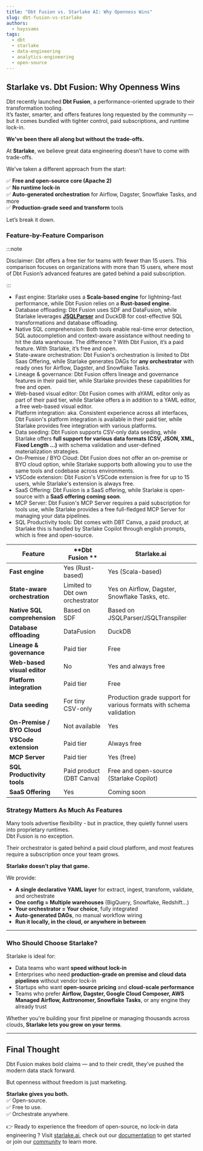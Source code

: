 ```yaml
---
title: "Dbt Fusion vs. Starlake AI: Why Openness Wins"
slug: dbt-fusion-vs-starlake
authors:
  - hayssams
tags:
  - dbt
  - starlake
  - data-engineering
  - analytics-engineering
  - open-source
---
```


## Starlake vs. Dbt Fusion: Why Openness Wins

Dbt recently launched **Dbt Fusion**, a performance-oriented upgrade to their transformation tooling.  
It’s faster, smarter, and offers features long requested by the community — but it comes bundled with tighter control, paid subscriptions, and runtime lock-in.

**We've been there all along but without the trade-offs.**


At **Starlake**, we believe great data engineering doesn’t have to come with trade-offs.

We've taken a different approach from the start:

✅ **Free and open-source core (Apache 2)**  
✅ **No runtime lock-in**  
✅ **Auto-generated orchestration** for Airflow, Dagster, Snowflake Tasks, and more  
✅ **Production-grade seed and transform** tools

Let’s break it down.


### Feature-by-Feature Comparison

:::note

Disclaimer: Dbt offers a free tier for teams with fewer than 15 users.
This comparison focuses on organizations with more than 15 users, where most of Dbt Fusion’s advanced features are gated behind a paid subscription.

:::

- Fast engine: Starlake uses a **Scala-based engine** for lightning-fast performance, while Dbt Fusion relies on a **Rust-based engine**.
- Database offloading: Dbt Fusion uses SDF and DataFusion, while Starlake leverages **[JSQLParser](https://github.com/JSQLParser/JSqlParser)** and DuckDB for cost-effective SQL transformations and database offloading.
- Native SQL comprehension:  Both tools enable real-time error detection, SQL autocompletion and context-aware assistance without needing to hit the data warehouse. The difference ? With Dbt Fusion, it’s a paid feature. With Starlake, it’s free and open.
- State-aware orchestration: Dbt Fusion's orchestration is limited to Dbt Saas Offering, while Starlake generates DAGs for **any orchestrator** with ready ones for Airflow, Dagster, and Snowflake Tasks.
- Lineage & governance: Dbt Fusion offers lineage and governance features in their paid tier, while Starlake provides these capabilities for free and open.
- Web-based visual editor: Dbt Fusion comes with aYAML editor only as part of their paid tier, while Starlake offers a in addition to a YAML editor, a free web-based visual editor.
- Platform integration: aka. Consistent experience across all interfaces, Dbt Fusion's platform integration is available in their paid tier, while Starlake provides free integration with various platforms.
- Data seeding: Dbt Fusion supports CSV-only data seeding, while Starlake offers **full support for various data formats (CSV, JSON, XML, Fixed Length ...)** with schema validation and user-defined materialization strategies.
- On-Premise / BYO Cloud: Dbt Fusion does not offer an on-premise or BYO cloud option, while Starlake supports both allowing you to use the same tools and codebase across environments.
- VSCode extension: Dbt Fusion's VSCode extension is free for up to 15 users, while Starlake's extension is always free.
- SaaS Offering: Dbt Fusion is a SaaS offering, while Starlake is open-source with a **SaaS offering coming soon**.
- MCP Server: Dbt Fusion's MCP Server requires a paid subscription for tools use, while Starlake provides a free full-fledged MCP Server for managing your data pipelines.
- SQL Productivity tools: Dbt comes with DBT Canva, a paid product, at Starlake this is handled by Starlake Copilot through english prompts, which is free and open-source.


| **Feature**                         | **Dbt Fusion **                            | **Starlake.ai**                                |
|-------------------------------------|--------------------------------------------|------------------------------------------------|
| **Fast engine**                     | Yes (Rust-based)                           | Yes (Scala-based)                              |
| **State-aware orchestration**       | Limited to Dbt own orchestrator            | Yes on Airflow, Dagster, Snowflake Tasks, etc. |
| **Native SQL comprehension**        | Based on SDF                               | Based on JSQLParser/JSQLTranspiler             |
| **Database offloading**             | DataFusion                                 | DuckDB                                         |
| **Lineage & governance**            | Paid tier                                  | Free                                           |
| **Web-based visual editor**         | No                                         | Yes and always free                            |
| **Platform integration**            | Paid tier                                  | Free                                           |
| **Data seeding**                    | For tiny CSV-only                          | Production grade support for various formats with schema validation      |
| **On-Premise / BYO Cloud**          | Not available                              | Yes                                            |
| **VSCode extension**                | Paid tier                                  | Always free                                    |
| **MCP Server**                      | Paid tier                                  | Yes (free)                                     |
| **SQL Productivity tools**          | Paid product (DBT Canva)                   | Free and open-source (Starlake Copilot)        |
| **SaaS Offering**                   | Yes                                        | Coming soon              |


### Strategy Matters As Much As Features

Many tools advertise flexibility - but in practice, they quietly funnel users into proprietary runtimes.  
Dbt Fusion is no exception.

Their orchestrator is gated behind a paid cloud platform, and most features require a subscription once your team grows.

**Starlake doesn’t play that game.**

We provide:
- **A single declarative YAML layer** for extract, ingest, transform, validate, and orchestrate
- **One config = Multiple warehouses** (BigQuery, Snowflake, Redshift…)
- **Your orchestrator = Your choice**, fully integrated
- **Auto-generated DAGs**, no manual workflow wiring
- **Run it locally, in the cloud, or anywhere in between**

---

### Who Should Choose Starlake?

Starlake is ideal for:
- Data teams who want **speed without lock-in**
- Enterprises who need **production-grade on premise and cloud data pipelines** without vendor lock-in
- Startups who want **open-source pricing** and **cloud-scale performance**
- Teams who prefer **Airflow, Dagster, Google Cloud Composer, AWS Managed Airflow, Asttronomer, Snowflake Tasks**, or any engine they already trust

Whether you're building your first pipeline or managing thousands across clouds, **Starlake lets you grow on your terms**.

---

## Final Thought

Dbt Fusion makes bold claims — and to their credit, they’ve pushed the modern data stack forward.

But openness without freedom is just marketing.

**Starlake gives you both.**  
✅ Open-source.  
✅ Free to use.  
✅ Orchestrate anywhere.

👉 Ready to experience the freedom of open-source, no lock-in data engineering ?
Visit [starlake.ai](https://starlake.ai), check out our [documentation](https://docs.starlake.ai) to get started or join our [community](https://starlakeai.slack.com/join/shared_invite/zt-28vf5d49s-rnyuh70OrJjcX_2Vz2mafw) to learn more.